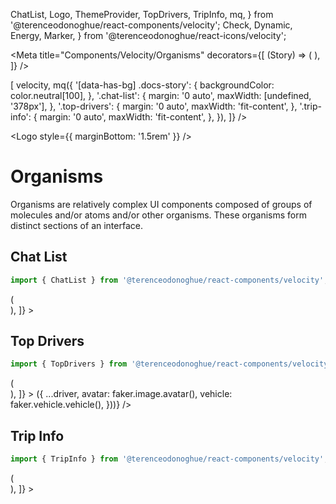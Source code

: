 
  ChatList,
  Logo,
  ThemeProvider,
  TopDrivers,
  TripInfo,
  mq,
} from '@terenceodonoghue/react-components/velocity';
  Check,
  Dynamic,
  Energy,
  Marker,
} from '@terenceodonoghue/react-icons/velocity';

<Meta
  title="Components/Velocity/Organisms"
  decorators={[
    (Story) => (
      <ThemeProvider>
        <Story />
      </ThemeProvider>
    ),
  ]}
/>

<ThemeProvider>
  <Global
    styles={({ color }) => [
      velocity,
      mq({
        '[data-has-bg] .docs-story': {
          backgroundColor: color.neutral[100],
        },
        '.chat-list': {
          margin: '0 auto',
          maxWidth: [undefined, '378px'],
        },
        '.top-drivers': {
          margin: '0 auto',
          maxWidth: 'fit-content',
        },
        '.trip-info': {
          margin: '0 auto',
          maxWidth: 'fit-content',
        },
      }),
    ]}
  />
</ThemeProvider>

<Logo style={{ marginBottom: '1.5rem' }} />

# Organisms

Organisms are relatively complex UI components composed of groups of molecules and/or atoms and/or other organisms. These organisms form distinct sections of an interface.

## Chat List

```javascript
import { ChatList } from '@terenceodonoghue/react-components/velocity';
```

<Canvas data-has-bg>
  <Story
    name="ChatList"
    decorators={[
      (Story) => (
        <div className="chat-list">
          <Story />
        </div>
      ),
    ]}
  >
    <ChatList
      chats={[
        {
          avatar: faker.image.avatar(),
          name: faker.name.fullName(),
          time: '2m',
          message: faker.lorem.sentence(),
          online: true,
        },
        {
          avatar: faker.image.avatar(),
          name: faker.name.fullName(),
          time: '40m',
          message: faker.lorem.sentence(),
        },
        {
          avatar: faker.image.avatar(),
          name: faker.name.fullName(),
          time: '51m',
          message: faker.lorem.sentence(),
          online: true,
          selected: true,
        },
        {
          avatar: faker.image.avatar(),
          name: faker.name.fullName(),
          time: '2h',
          message: faker.lorem.sentence(),
        },
      ]}
    />
  </Story>
</Canvas>

## Top Drivers

```javascript
import { TopDrivers } from '@terenceodonoghue/react-components/velocity';
```

<Canvas data-has-bg>
  <Story
    name="TopDrivers"
    decorators={[
      (Story) => (
        <div className="top-drivers">
          <Story />
        </div>
      ),
    ]}
  >
    <TopDrivers
      drivers={[
        {
          name: 'Bebop',
          totalEarnings: '$6432',
          totalDistance: '1,232 miles',
        },
        {
          name: 'Gran Tesoro',
          totalEarnings: '$5342',
          totalDistance: '945 miles',
        },
        {
          name: 'Belafonte',
          totalEarnings: '$5133',
          totalDistance: '834 miles',
        },
        {
          name: 'Chester',
          totalEarnings: '$4755',
          totalDistance: '812 miles',
        },
        {
          name: 'Expedia',
          totalEarnings: '$4140',
          totalDistance: '724 miles',
        },
        {
          name: 'Aeolus',
          totalEarnings: '$3323',
          totalDistance: '466 miles',
        },
      ].map((driver) => ({
        ...driver,
        avatar: faker.image.avatar(),
        vehicle: faker.vehicle.vehicle(),
      }))}
    />
  </Story>
</Canvas>

## Trip Info

```javascript
import { TripInfo } from '@terenceodonoghue/react-components/velocity';
```

<Canvas data-has-bg>
  <Story
    name="TripInfo"
    decorators={[
      (Story) => (
        <div className="trip-info">
          <Story />
        </div>
      ),
    ]}
  >
    <TripInfo
      origin={faker.address.city()}
      originAddress={faker.address.streetAddress()}
      destination={faker.address.city()}
      destinationAddress={faker.address.streetAddress()}
      distance="12.3km"
      time="42 min"
      price="$34.20"
      energy="12.4 kWh"
    />
  </Story>
</Canvas>
